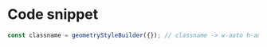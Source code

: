 # Code snippet

```ts
const classname = geometryStyleBuilder({}); // classname -> w-auto h-auto border-0 rounded-sm ring-0 px-0 py-0 shadow-none
```

